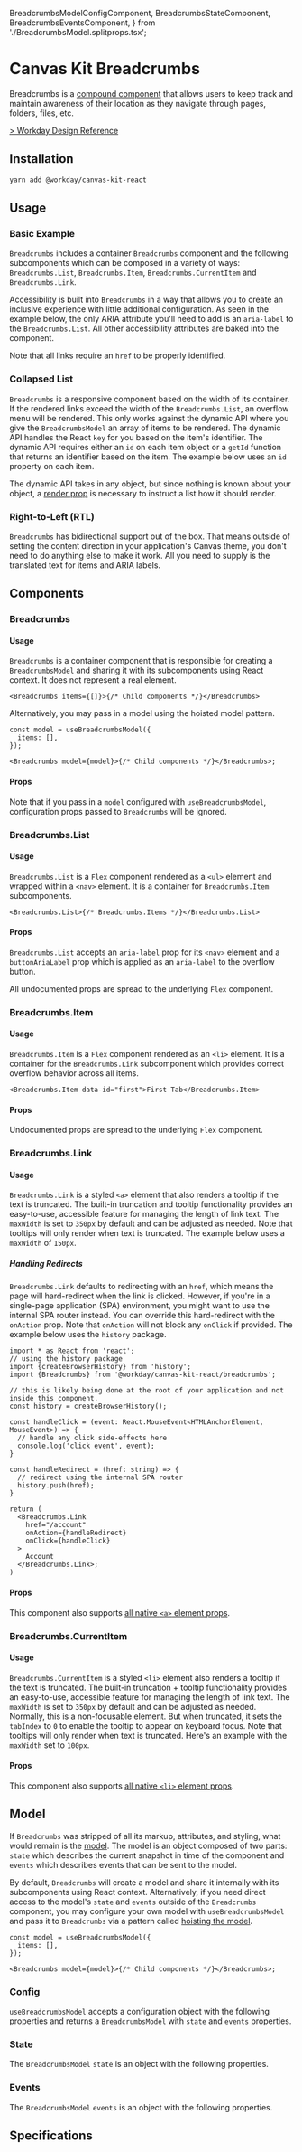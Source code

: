 

  BreadcrumbsModelConfigComponent,
  BreadcrumbsStateComponent,
  BreadcrumbsEventsComponent,
} from './BreadcrumbsModel.splitprops.tsx';

<Meta title="Components/Navigation/Breadcrumbs/React" component={Breadcrumbs} />

# Canvas Kit Breadcrumbs

Breadcrumbs is a
[compound component](/getting-started/for-developers/resources/compound-components/) that allows
users to keep track and maintain awareness of their location as they navigate through pages,
folders, files, etc.

[> Workday Design Reference](https://canvas.workday.com/components/navigation/breadcrumbs)

## Installation

```sh
yarn add @workday/canvas-kit-react
```

## Usage

### Basic Example

`Breadcrumbs` includes a container `Breadcrumbs` component and the following subcomponents which can
be composed in a variety of ways: `Breadcrumbs.List`, `Breadcrumbs.Item`, `Breadcrumbs.CurrentItem`
and `Breadcrumbs.Link`.

Accessibility is built into `Breadcrumbs` in a way that allows you to create an inclusive experience
with little additional configuration. As seen in the example below, the only ARIA attribute you'll
need to add is an `aria-label` to the `Breadcrumbs.List`. All other accessibility attributes are
baked into the component.

<ExampleCodeBlock code={Basic} />

Note that all links require an `href` to be properly identified.

### Collapsed List

`Breadcrumbs` is a responsive component based on the width of its container. If the rendered links
exceed the width of the `Breadcrumbs.List`, an overflow menu will be rendered. This only works
against the dynamic API where you give the `BreadcrumbsModel` an array of items to be rendered. The
dynamic API handles the React `key` for you based on the item's identifier. The dynamic API requires
either an `id` on each item object or a `getId` function that returns an identifier based on the
item. The example below uses an `id` property on each item.

<ExampleCodeBlock code={Collapsed} />

The dynamic API takes in any object, but since nothing is known about your object, a
[render prop](https://reactjs.org/docs/render-props.html) is necessary to instruct a list how it
should render.

### Right-to-Left (RTL)

`Breadcrumbs` has bidirectional support out of the box. That means outside of setting the content
direction in your application's Canvas theme, you don't need to do anything else to make it work.
All you need to supply is the translated text for items and ARIA labels.

<ExampleCodeBlock code={RTLCollapsibleList} />

## Components

### Breadcrumbs

#### Usage

`Breadcrumbs` is a container component that is responsible for creating a `BreadcrumbsModel` and
sharing it with its subcomponents using React context. It does not represent a real element.

```tsx
<Breadcrumbs items={[]}>{/* Child components */}</Breadcrumbs>
```

Alternatively, you may pass in a model using the hoisted model pattern.

```tsx
const model = useBreadcrumbsModel({
  items: [],
});

<Breadcrumbs model={model}>{/* Child components */}</Breadcrumbs>;
```

#### Props

Note that if you pass in a `model` configured with `useBreadcrumbsModel`, configuration props passed
to `Breadcrumbs` will be ignored.

<ArgsTable of={Breadcrumbs} />

### Breadcrumbs.List

#### Usage

`Breadcrumbs.List` is a `Flex` component rendered as a `<ul>` element and wrapped within a `<nav>`
element. It is a container for `Breadcrumbs.Item` subcomponents.

```tsx
<Breadcrumbs.List>{/* Breadcrumbs.Items */}</Breadcrumbs.List>
```

#### Props

`Breadcrumbs.List` accepts an `aria-label` prop for its `<nav>` element and a `buttonAriaLabel` prop
which is applied as an `aria-label` to the overflow button.

All undocumented props are spread to the underlying `Flex` component.

<ArgsTable of={Breadcrumbs.List} />

### Breadcrumbs.Item

#### Usage

`Breadcrumbs.Item` is a `Flex` component rendered as an `<li>` element. It is a container for the
`Breadcrumbs.Link` subcomponent which provides correct overflow behavior across all items.

```tsx
<Breadcrumbs.Item data-id="first">First Tab</Breadcrumbs.Item>
```

#### Props

Undocumented props are spread to the underlying `Flex` component.

### Breadcrumbs.Link

#### Usage

`Breadcrumbs.Link` is a styled `<a>` element that also renders a tooltip if the text is truncated.
The built-in truncation and tooltip functionality provides an easy-to-use, accessible feature for
managing the length of link text. The `maxWidth` is set to `350px` by default and can be adjusted as
needed. Note that tooltips will only render when text is truncated. The example below uses a
`maxWidth` of `150px`.

<ExampleCodeBlock code={LinkTruncation} />

##### Handling Redirects

`Breadcrumbs.Link` defaults to redirecting with an `href`, which means the page will hard-redirect
when the link is clicked. However, if you're in a single-page application (SPA) environment, you
might want to use the internal SPA router instead. You can override this hard-redirect with the
`onAction` prop. Note that `onAction` will not block any `onClick` if provided. The example below
uses the `history` package.

```tsx
import * as React from 'react';
// using the history package
import {createBrowserHistory} from 'history';
import {Breadcrumbs} from '@workday/canvas-kit-react/breadcrumbs';

// this is likely being done at the root of your application and not inside this component.
const history = createBrowserHistory();

const handleClick = (event: React.MouseEvent<HTMLAnchorElement, MouseEvent>) => {
  // handle any click side-effects here
  console.log('click event', event);
}

const handleRedirect = (href: string) => {
  // redirect using the internal SPA router
  history.push(href);
}

return (
  <Breadcrumbs.Link
    href="/account"
    onAction={handleRedirect}
    onClick={handleClick}
  >
    Account
  </Breadcrumbs.Link>;
)
```

#### Props

This component also supports
[all native `<a>` element props](https://developer.mozilla.org/en-US/docs/Web/HTML/Element/a#Attributes).

<ArgsTable of={Breadcrumbs.Link} />

### Breadcrumbs.CurrentItem

#### Usage

`Breadcrumbs.CurrentItem` is a styled `<li>` element also renders a tooltip if the text is
truncated. The built-in truncation + tooltip functionality provides an easy-to-use, accessible
feature for managing the length of link text. The `maxWidth` is set to `350px` by default and can be
adjusted as needed. Normally, this is a non-focusable element. But when truncated, it sets the
`tabIndex` to `0` to enable the tooltip to appear on keyboard focus. Note that tooltips will only
render when text is truncated. Here's an example with the `maxWidth` set to `100px`.

<ExampleCodeBlock code={CurrentItemTruncation} />

#### Props

This component also supports
[all native `<li>` element props](https://developer.mozilla.org/en-US/docs/Web/HTML/Element/li#Attributes).

<ArgsTable of={Breadcrumbs.CurrentItem} />

## Model

If `Breadcrumbs` was stripped of all its markup, attributes, and styling, what would remain is the
[model](/getting-started/for-developers/resources/compound-components/#models). The model is an
object composed of two parts: `state` which describes the current snapshot in time of the component
and `events` which describes events that can be sent to the model.

By default, `Breadcrumbs` will create a model and share it internally with its subcomponents using
React context. Alternatively, if you need direct access to the model's `state` and `events` outside
of the `Breadcrumbs` component, you may configure your own model with `useBreadcrumbsModel` and pass
it to `Breadcrumbs` via a pattern called
[hoisting the model](/getting-started/for-developers/resources/compound-components/#configuring-a-model).

```tsx
const model = useBreadcrumbsModel({
  items: [],
});

<Breadcrumbs model={model}>{/* Child components */}</Breadcrumbs>;
```

### Config

`useBreadcrumbsModel` accepts a configuration object with the following properties and returns a
`BreadcrumbsModel` with `state` and `events` properties.

<ArgsTable of={BreadcrumbsModelConfigComponent} />

### State

The `BreadcrumbsModel` `state` is an object with the following properties.

<ArgsTable of={BreadcrumbsStateComponent} />

### Events

The `BreadcrumbsModel` `events` is an object with the following properties.

<ArgsTable of={BreadcrumbsEventsComponent} />

## Specifications

<Specifications file="Breadcrumbs.spec.ts" name="Breadcrumbs" />
